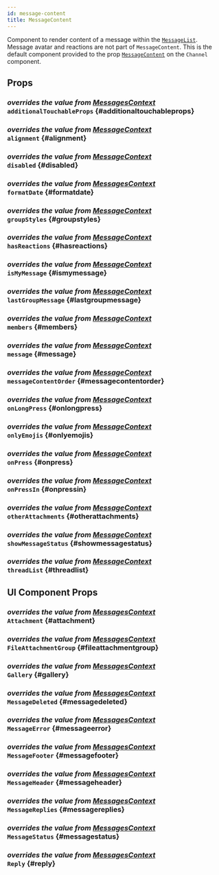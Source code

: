 ```yaml
---
id: message-content
title: MessageContent
---
```





Component to render content of a message within the [`MessageList`](./message-list.mdx). Message avatar and reactions are not part of `MessageContent`.
This is the default component provided to the prop [`MessageContent`](../../core-components/channel#messagecontent) on the `Channel` component.

## Props

### <div class="label description">_overrides the value from [MessagesContext](../../contexts/messages-context#additionaltouchableprops)_</div> `additionalTouchableProps` \{#additionaltouchableprops}

<AdditionalTouchableProps />

### <div class="label description">_overrides the value from [MessageContext](../../contexts/message-context#alignment)_</div> `alignment` \{#alignment}

<Alignment />

### <div class="label description">_overrides the value from [MessageContext](../../contexts/message-context#disabled)_</div> `disabled` \{#disabled}

<Disabled />

### <div class="label description">_overrides the value from [MessagesContext](../../contexts/messages-context#formatdate)_</div> `formatDate` \{#formatdate}

<FormatDate />

### <div class="label description">_overrides the value from [MessageContext](../../contexts/message-context#groupstyles)_</div> `groupStyles` \{#groupstyles}

<GroupStyles />

### <div class="label description">_overrides the value from [MessageContext](../../contexts/message-context#hasreactions)_</div> `hasReactions` \{#hasreactions}

<HasReactions />

### <div class="label description">_overrides the value from [MessageContext](../../contexts/message-context#ismymessage)_</div> `isMyMessage` \{#ismymessage}

<IsMyMessage />

### <div class="label description">_overrides the value from [MessageContext](../../contexts/message-context#lastgroupmessage)_</div> `lastGroupMessage` \{#lastgroupmessage}

<LastGroupMessage />

### <div class="label description">_overrides the value from [MessageContext](../../contexts/message-context#members)_</div> `members` \{#members}

<Members />

### <div class="label description">_overrides the value from [MessageContext](../../contexts/message-context#message)_</div> `message` \{#message}

<MessageProp />

### <div class="label description">_overrides the value from [MessageContext](../../contexts/message-context#messagecontentorder)_</div> `messageContentOrder` \{#messagecontentorder}

<MessageContentOrder />

### <div class="label description">_overrides the value from [MessageContext](../../contexts/message-context#onlongpress)_</div> `onLongPress` \{#onlongpress}

<OnLongPress />

### <div class="label description">_overrides the value from [MessageContext](../../contexts/message-context#onlyemojis)_</div> `onlyEmojis` \{#onlyemojis}

<OnlyEmojis />

### <div class="label description">_overrides the value from [MessageContext](../../contexts/message-context#onpress)_</div> `onPress` \{#onpress}

<OnPress />

### <div class="label description">_overrides the value from [MessageContext](../../contexts/message-context#onpressin)_</div> `onPressIn` \{#onpressin}

<OnPressIn />

### <div class="label description">_overrides the value from [MessageContext](../../contexts/message-context#otherattachments)_</div> `otherAttachments` \{#otherattachments}

<OtherAttachments />

### <div class="label description">_overrides the value from [MessageContext](../../contexts/message-context#showmessagestatus)_</div> `showMessageStatus` \{#showmessagestatus}

<ShowMessageStatus />

### <div class="label description">_overrides the value from [MessageContext](../../contexts/message-context#threadlist)_</div> `threadList` \{#threadlist}

<ThreadList />

## UI Component Props

### <div class="label description">_overrides the value from [MessagesContext](../../contexts/messages-context#attachment)_</div> `Attachment` \{#attachment}

<Attachment />

### <div class="label description">_overrides the value from [MessagesContext](../../contexts/messages-context#fileattachmentgroup)_</div> `FileAttachmentGroup` \{#fileattachmentgroup}

<FileAttachmentGroup />

### <div class="label description">_overrides the value from [MessagesContext](../../contexts/messages-context#gallery)_</div> `Gallery` \{#gallery}

<Gallery />

### <div class="label description">_overrides the value from [MessagesContext](../../contexts/messages-context#messagedeleted)_</div> `MessageDeleted` \{#messagedeleted}

<MessageDeleted />

### <div class="label description">_overrides the value from [MessagesContext](../../contexts/messages-context#messageerror)_</div> `MessageError` \{#messageerror}

<MessageError />

### <div class="label description">_overrides the value from [MessagesContext](../../contexts/messages-context#messagefooter)_</div> `MessageFooter` \{#messagefooter}

<MessageFooter />

### <div class="label description">_overrides the value from [MessagesContext](../../contexts/messages-context#messageheader)_</div> `MessageHeader` \{#messageheader}

<MessageHeader />

### <div class="label description">_overrides the value from [MessagesContext](../../contexts/messages-context#messagereplies)_</div> `MessageReplies` \{#messagereplies}

<MessageReplies />

### <div class="label description">_overrides the value from [MessagesContext](../../contexts/messages-context#messagestatus)_</div> `MessageStatus` \{#messagestatus}

<MessageStatus />

### <div class="label description">_overrides the value from [MessagesContext](../../contexts/messages-context#reply)_</div> `Reply` \{#reply}

<Reply />
